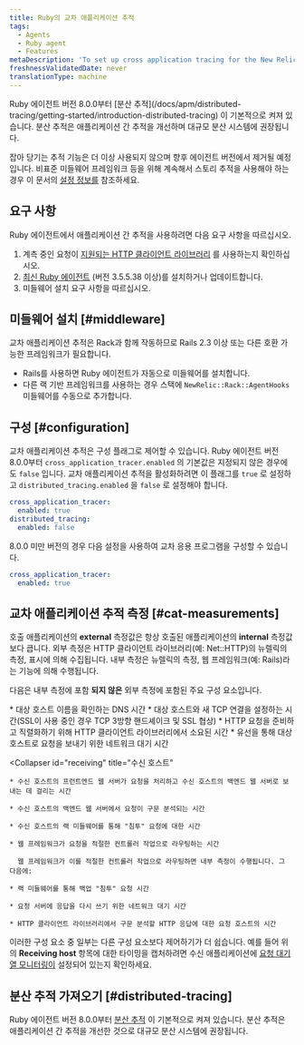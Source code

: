 ```yaml
---
title: Ruby의 교차 애플리케이션 추적
tags:
  - Agents
  - Ruby agent
  - Features
metaDescription: 'To set up cross application tracing for the New Relic Ruby agent, start here.'
freshnessValidatedDate: never
translationType: machine
---
```


<Callout variant="important">
  Ruby 에이전트 버전 8.0.0부터 [분산 추적](/docs/apm/distributed-tracing/getting-started/introduction-distributed-tracing) 이 기본적으로 켜져 있습니다. 분산 추적은 애플리케이션 간 추적을 개선하며 대규모 분산 시스템에 권장됩니다.

  잡아 당기는 추적 기능은 더 이상 사용되지 않으며 향후 에이전트 버전에서 제거될 예정입니다. 비표준 미들웨어 프레임워크 등을 위해 계속해서 스토리 추적을 사용해야 하는 경우 이 문서의 [설정 정보를](#configuration) 참조하세요.
</Callout>

## 요구 사항

Ruby 에이전트에서 애플리케이션 간 추적을 사용하려면 다음 요구 사항을 따르십시오.

1. 계측 중인 요청이 [지원되는 HTTP 클라이언트 라이브러리](/docs/ruby/ruby-http-clients) 를 사용하는지 확인하십시오.
2. [최신 Ruby 에이전트](/docs/ruby/ruby-agent-installation) (버전 3.5.5.38 이상)를 설치하거나 업데이트합니다.
3. 미들웨어 설치 요구 사항을 따르십시오.

## 미들웨어 설치 [#middleware]

교차 애플리케이션 추적은 Rack과 함께 작동하므로 Rails 2.3 이상 또는 다른 호환 가능한 프레임워크가 필요합니다.

* Rails를 사용하면 Ruby 에이전트가 자동으로 미들웨어를 설치합니다.
* 다른 랙 기반 프레임워크를 사용하는 경우 스택에 `NewRelic::Rack::AgentHooks` 미들웨어를 수동으로 추가합니다.

## 구성 [#configuration]

교차 애플리케이션 추적은 구성 플래그로 제어할 수 있습니다. Ruby 에이전트 버전 8.0.0부터 `cross_application_tracer.enabled` 의 기본값은 지정되지 않은 경우에도 `false` 입니다. 교차 애플리케이션 추적을 활성화하려면 이 플래그를 `true` 로 설정하고 `distributed_tracing.enabled` 을 `false` 로 설정해야 합니다.

```yaml
cross_application_tracer:
  enabled: true
distributed_tracing:
  enabled: false
```

8.0.0 미만 버전의 경우 다음 설정을 사용하여 교차 응용 프로그램을 구성할 수 있습니다.

```yaml
cross_application_tracer:
  enabled: true
```

## 교차 애플리케이션 추적 측정 [#cat-measurements]

호출 애플리케이션의 <DNT>**external**</DNT> 측정값은 항상 호출된 애플리케이션의 <DNT>**internal**</DNT> 측정값보다 큽니다. 외부 측정은 HTTP 클라이언트 라이브러리(예: Net::HTTP)의 뉴렐릭의 측정, 표시에 의해 수집됩니다. 내부 측정은 뉴렐릭의 측정, 웹 프레임워크(예: Rails)라는 기능에 의해 수행됩니다.

다음은 내부 측정에 포함 **되지 않은** 외부 측정에 포함된 주요 구성 요소입니다.

<CollapserGroup>
  <Collapser
    id="calling"
    title="앱 호출에서 대상 호스트로"
  >
    * 대상 호스트 이름을 확인하는 DNS 시간
    * 대상 호스트와 새 TCP 연결을 설정하는 시간(SSL이 사용 중인 경우 TCP 3방향 핸드셰이크 및 SSL 협상)
    * HTTP 요청을 준비하고 직렬화하기 위해 HTTP 클라이언트 라이브러리에서 소요된 시간
    * 유선을 통해 대상 호스트로 요청을 보내기 위한 네트워크 대기 시간
  </Collapser>

  <Collapser
    id="receiving"
    title="수신 호스트"
  >
    * 수신 호스트의 프런트엔드 웹 서버가 요청을 처리하고 수신 호스트의 백엔드 웹 서버로 보내는 데 걸리는 시간

    * 수신 호스트의 백엔드 웹 서버에서 요청이 구문 분석되는 시간

    * 수신 호스트의 랙 미들웨어를 통해 "침투" 요청에 대한 시간

    * 웹 프레임워크가 요청을 적절한 컨트롤러 작업으로 라우팅하는 시간

      웹 프레임워크가 이를 적절한 컨트롤러 작업으로 라우팅하면 내부 측정이 수행됩니다. 그 다음에:

    * 랙 미들웨어를 통해 백업 "침투" 요청 시간

    * 요청 서버에 응답을 다시 쓰기 위한 네트워크 대기 시간

    * HTTP 클라이언트 라이브러리에서 구문 분석할 HTTP 응답에 대한 요청 호스트의 시간
  </Collapser>
</CollapserGroup>

이러한 구성 요소 중 일부는 다른 구성 요소보다 제어하기가 더 쉽습니다. 예를 들어 위의 <DNT>**Receiving host**</DNT> 항목에 대한 타이밍을 캡처하려면 수신 애플리케이션에 [요청 대기열 모니터링이](/docs/features/configuring-request-queue-reporting) 설정되어 있는지 확인하세요.

## 분산 추적 가져오기 [#distributed-tracing]

Ruby 에이전트 버전 8.0.0부터 [분산 추적](/docs/apm/distributed-tracing/getting-started/introduction-distributed-tracing) 이 기본적으로 켜져 있습니다. 분산 추적은 애플리케이션 간 추적을 개선한 것으로 대규모 분산 시스템에 권장됩니다.
